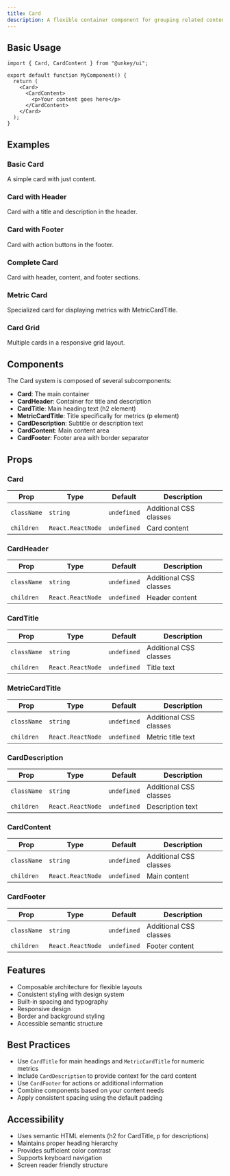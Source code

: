 ```yaml
---
title: Card
description: A flexible container component for grouping related content with optional header, footer, and content sections.
---
```


## Basic Usage

```tsx
import { Card, CardContent } from "@unkey/ui";

export default function MyComponent() {
  return (
    <Card>
      <CardContent>
        <p>Your content goes here</p>
      </CardContent>
    </Card>
  );
}
```

## Examples

### Basic Card
A simple card with just content.

<BasicCard />

### Card with Header
Card with a title and description in the header.

<CardWithHeader />

### Card with Footer
Card with action buttons in the footer.

<CardWithFooter />

### Complete Card
Card with header, content, and footer sections.

<CompleteCard />

### Metric Card
Specialized card for displaying metrics with MetricCardTitle.

<MetricCard />

### Card Grid
Multiple cards in a responsive grid layout.

<CardGrid />

## Components

The Card system is composed of several subcomponents:

- **Card**: The main container
- **CardHeader**: Container for title and description
- **CardTitle**: Main heading text (h2 element)
- **MetricCardTitle**: Title specifically for metrics (p element)
- **CardDescription**: Subtitle or description text
- **CardContent**: Main content area
- **CardFooter**: Footer area with border separator

## Props

### Card

| Prop | Type | Default | Description |
|------|------|---------|-------------|
| `className` | `string` | `undefined` | Additional CSS classes |
| `children` | `React.ReactNode` | `undefined` | Card content |

### CardHeader

| Prop | Type | Default | Description |
|------|------|---------|-------------|
| `className` | `string` | `undefined` | Additional CSS classes |
| `children` | `React.ReactNode` | `undefined` | Header content |

### CardTitle

| Prop | Type | Default | Description |
|------|------|---------|-------------|
| `className` | `string` | `undefined` | Additional CSS classes |
| `children` | `React.ReactNode` | `undefined` | Title text |

### MetricCardTitle

| Prop | Type | Default | Description |
|------|------|---------|-------------|
| `className` | `string` | `undefined` | Additional CSS classes |
| `children` | `React.ReactNode` | `undefined` | Metric title text |

### CardDescription

| Prop | Type | Default | Description |
|------|------|---------|-------------|
| `className` | `string` | `undefined` | Additional CSS classes |
| `children` | `React.ReactNode` | `undefined` | Description text |

### CardContent

| Prop | Type | Default | Description |
|------|------|---------|-------------|
| `className` | `string` | `undefined` | Additional CSS classes |
| `children` | `React.ReactNode` | `undefined` | Main content |

### CardFooter

| Prop | Type | Default | Description |
|------|------|---------|-------------|
| `className` | `string` | `undefined` | Additional CSS classes |
| `children` | `React.ReactNode` | `undefined` | Footer content |

## Features

- Composable architecture for flexible layouts
- Consistent styling with design system
- Built-in spacing and typography
- Responsive design
- Border and background styling
- Accessible semantic structure

## Best Practices

- Use `CardTitle` for main headings and `MetricCardTitle` for numeric metrics
- Include `CardDescription` to provide context for the card content
- Use `CardFooter` for actions or additional information
- Combine components based on your content needs
- Apply consistent spacing using the default padding

## Accessibility

- Uses semantic HTML elements (h2 for CardTitle, p for descriptions)
- Maintains proper heading hierarchy
- Provides sufficient color contrast
- Supports keyboard navigation
- Screen reader friendly structure 
